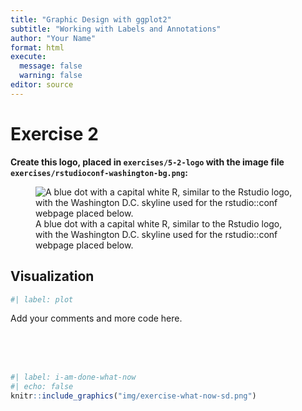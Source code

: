 ```yaml
---
title: "Graphic Design with ggplot2"
subtitle: "Working with Labels and Annotations"
author: "Your Name"
format: html
execute:
  message: false
  warning: false
editor: source
---
```


# Exercise 2

**Create this logo, placed in `exercises/5-2-logo` with the image file `exercises/rstudioconf-washington-bg.png`:**

![A blue dot with a capital white R, similar to the Rstudio logo, with the Washington D.C. skyline used for the rstudio::conf webpage placed below.](exercises/5-2-logo/rstudio-conf-logo.png) 

## Visualization

```r
#| label: plot

```

Add your comments and more code here.


<br><br><br>

```r
#| label: i-am-done-what-now
#| echo: false
knitr::include_graphics("img/exercise-what-now-sd.png")
```
